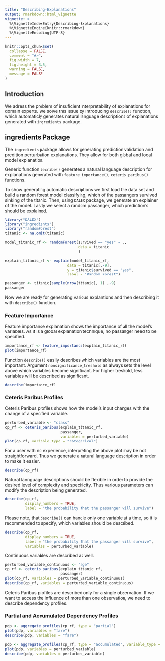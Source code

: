 ```yaml
---
title: "Describing-Explanations"
output: rmarkdown::html_vignette
vignette: >
  %\VignetteIndexEntry{Describing-Explanations}
  %\VignetteEngine{knitr::rmarkdown}
  %\VignetteEncoding{UTF-8}
---
```


```r
knitr::opts_chunk$set(
  collapse = FALSE,
  comment = "#>",
  fig.width = 7,
  fig.height = 3.5,
  warning = FALSE,
  message = FALSE
)
```


## Introduction

We adress the problem of insuficient interpretability of explanations for domain experts. We solve this issue by introducing `describe()` function, which automaticly generates natural language descriptions of explanations generated with `ingredients` package. 

## ingredients Package

The `ingredients` package allows for generating prediction validation and predition perturbation explanations. They allow for both global and local model explanation.

Generic function `decribe()` generates a natural language description for explanations generated with `feature_importance()`, `ceteris_paribus()` functions. 

To show generating automatic descriptions we first load the data set and build a random forest model classifying, which of the passangers survived sinking of the titanic. Then, using `DALEX` package, we generate an explainer of the model. Lastly we select a random passanger, which prediction's should be explained. 

```r
library("DALEX")
library("ingredients")
library("randomForest")
titanic <- na.omit(titanic)

model_titanic_rf <- randomForest(survived == "yes" ~ .,
                                 data = titanic 
                                 )

explain_titanic_rf <- explain(model_titanic_rf,
                            data = titanic[,-9],
                            y = titanic$survived == "yes",
                            label = "Random Forest")

passanger <- titanic[sample(nrow(titanic), 1) ,-9]
passanger
```

Now we are ready for generating various explantions and then describing it with `describe()` function. 

### Feature Importance

Feature importance explanation shows the importance of all the model's variables. As it is a global explanation technique, no passanger need to be specified. 

```r
importance_rf <- feature_importance(explain_titanic_rf)
plot(importance_rf)
```

Function `describe()` easily describes which variables are the most important. 
Argument `nonsignificance_treshold` as always sets the level above which variables become significant. For higher treshold, less variables will be described as significant.  

```r
describe(importance_rf)
```

### Ceteris Paribus Profiles

Ceteris Paribus profiles shows how the model's input changes with the change of a specified variable. 

```r
perturbed_variable <- "class"
cp_rf <- ceteris_paribus(explain_titanic_rf, 
                         passanger,
                         variables = perturbed_variable)
plot(cp_rf, variable_type = "categorical")
```

For a user with no experience, interpreting the above plot may be not straightforward. Thus we generate a natural language description in order to make it easier. 

```r
describe(cp_rf)
```

Natural lannguage descriptions should be flexible in order to provide the desired level of complexity and specificity. Thus various parameters can modify the description being generated.

```r
describe(cp_rf,
         display_numbers = TRUE,
         label = "the probability that the passanger will survive")
```

Please note, that `describe()` can handle only one variable at a time, so it is recommended to specify, which variables should be described. 

```r
describe(cp_rf,
         display_numbers = TRUE,
         label = "the probability that the passanger will survive",
         variables = perturbed_variable)
```

Continuous variables are described as well.

```r
perturbed_variable_continuous <- "age"
cp_rf <- ceteris_paribus(explain_titanic_rf, 
                         passanger)
plot(cp_rf, variables = perturbed_variable_continuous)
describe(cp_rf, variables = perturbed_variable_continuous)
```
Ceteris Paribus profiles are described only for a single observation. If we want to access the influence of more than one observation, we need to describe dependency profiles.

### Partial and Accumulated Dependency Profiles

```r
pdp <- aggregate_profiles(cp_rf, type = "partial")
plot(pdp, variables = "fare")
describe(pdp, variables = "fare")
```

```r
pdp <- aggregate_profiles(cp_rf, type = "accumulated", variable_type = "categorical")
plot(pdp, variables = perturbed_variable)
describe(pdp, variables = perturbed_variable)
```
